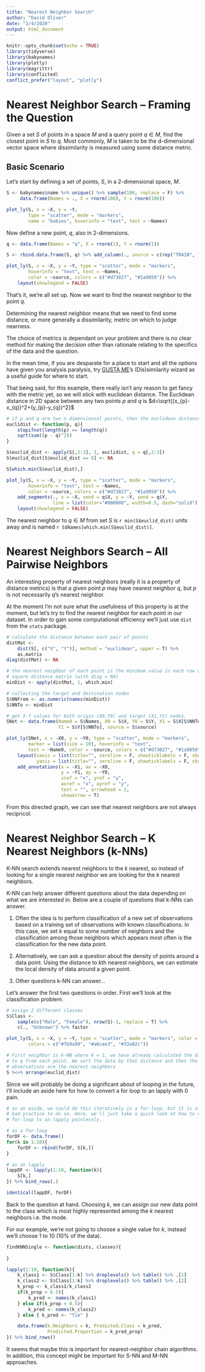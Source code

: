 ```yaml
---
title: "Nearest Neighbor Search"
author: "David Oliver"
date: "2/4/2020"
output: html_document
---
```


```r

knitr::opts_chunk$set(echo = TRUE)
library(tidyverse)
library(babynames)
library(plotly)
library(magrittr)
library(conflicted)
conflict_prefer("layout", "plotly")

```

# Nearest Neighbor Search -- Framing the Question

Given a set $S$ of points in a space $M$ and a query point $q \in M$, find the closest
point in $S$ to $q$. Most commonly, $M$ is taken to be the d-dimensional vector space
where dissimilarity is measured using some distance metric.

## Basic Scenario

Let's start by defining a set of points, $S$, in a 2-dimensional space, $M$. 

```r

S <- babynames$name %>% unique() %>% sample(100, replace = F) %>% 
     data.frame(Names = ., X = rnorm(100), Y = rnorm(100))

plot_ly(S, x = ~X, y = ~Y, 
        type = "scatter", mode = "markers", 
        name = "babies", hoverinfo = "text", text = ~Names)

```

Now define a new point, $q$, also in 2-dimensions.  

```r

q <- data.frame(Names = "q", X = rnorm(1), Y = rnorm(1)) 

S <- rbind.data.frame(S, q) %>% add_column(., source = c(rep("TRAIN", 100), "NEW"))

plot_ly(S, x = ~X, y = ~Y, type = "scatter", mode = "markers",
        hoverinfo = "text", text = ~Names, 
        color = ~source, colors = c("#d73027", "#1a9850")) %>% 
    layout(showlegend = FALSE)

```

That's it, we're all set up. Now we want to find the nearest neighbor to the point $q$. 

Determining the nearest neighbor means that we need to find some distance, or more
generally a dissimilarity, metric on which to judge nearness.

The choice of metrics is dependant on your problem and there is no clear method for making
the decision other than rationale relating to the specifics of the data and the question.

In the mean time, if you are desparate for a place to start and all the options have given
you analysis paralysis, try 
[GUSTA ME](https://sites.google.com/site/mb3gustame/wizards/-dis-similarity-wizard)'s 
(Dis)similarity wizard as a useful guide for where to start.

That being said, for this example, there really isn't any reason to get fancy with the 
metric yet, so we will stick with euclidean distance. The Euclidean distance in 2D space 
between any two points $p$ and $q$ is $d=\sqrt{(x_{p}-x_{q})^2+(y_{p}-y_{q})^2}$

```r

# if p and q are two n dimensionsal points, then the euclidean distance is
euclidist <- function(p, q){
    stopifnot(length(p) == length(q))
    sqrt(sum((p - q)^2))
}

S$euclid_dist <- apply(S[,2:3], 1, euclidist, q = q[,2:3])
S$euclid_dist[S$euclid_dist == 0] <- NA

S[which.min(S$euclid_dist),]

plot_ly(S, x = ~X, y = ~Y, type = "scatter", mode = "markers",
        hoverinfo = "text", text = ~Names,
        color = ~source, colors = c("#d73027", "#1a9850")) %>% 
    add_segments(., x = ~X, xend = q$X, y = ~Y, yend = q$Y,
                 line = list(color="#000000", width=0.5, dash="solid")) %>% 
    layout(showlegend = FALSE)

```

The nearest neighbor to $q \in M$ from set $S$ is `r min(S$euclid_dist)` units away and
is named `r S$Names[which.min(S$euclid_dist)]`.

# Nearest Neighbors Search -- All Pairwise Neighbors

An interesting property of nearest neighbors (really it is a property of distance 
metrics) is that a given point $p$ may have nearest neighbor $q$, but $p$ is not 
necessarily $q$'s nearest neighbor. 

At the moment I'm not sure what the usefulness of this property is at the moment, but
let's try to find the nearest neighbor for each point in our dataset. In order to gain
some computational efficiency we'll just use `dist` from the `stats` package.

```r

# calculate the distance between each pair of points
distMat <- 
    dist(S[, c("X", "Y")], method = "euclidean", upper = T) %>% 
    as.matrix
diag(distMat) <- NA

# the nearest neighbor of each point is the minimum value in each row or column of the 
# square distance matrix (with diag = NA)
minDist <- apply(distMat, 1, which.min)

# collecting the target and destination nodes
S$NNFrom <- as.numeric(names(minDist))
S$NNTo <- minDist

# get X-Y values for both origin (X0,Y0) and target (X1,Y1) nodes.
SNet <- data.frame(Name0 = S$Names, X0 = S$X, Y0 = S$Y, X1 = S$X[S$NNTo], 
                   Y1 = S$Y[S$NNTo], source = S$source)

plot_ly(SNet, x = ~X0, y = ~Y0, type = "scatter", mode = "markers",
        marker = list(size = 10), hoverinfo = "text",
        text = ~Name0, color = ~source, colors = c("#d73027", "#1a9850")) %>% 
    layout(xaxis = list(title="", zeroline = F, showticklabels = F, showgrid = F), 
           yaxis = list(title="", zeroline = F, showticklabels = F, showgrid = F)) %>% 
    add_annotations(x = ~X1, ax = ~X0,
                    y = ~Y1, ay = ~Y0, 
                    xref = "x", yref = "y",
                    axref = "x", ayref = "y",
                    text = "", arrowhead = 2,
                    showarrow = T)

```

From this directed graph, we can see that nearest neighbors are not always recipricol.

# Nearest Neighbor Search -- K Nearest Neighbors (k-NNs)

K-NN search extends nearest neighbors to the $k$ nearest, so instead of looking
for a single nearest neighbor we are looking for the $k$ nearest neighbors.

K-NN can help answer different questions about the data depending on what we are 
interested in. Below are a couple of questions that k-NNs can answer.

1. Often the idea is to perform classification of a new set of observations based on
a training set of observations with known classifications. In this case, we set
$k$ equal to some number of neighbors and the classification among those neighbors
which appears most often is the classification for the new data point. 

2. Alternatively, we can ask a question about the density of points around a data point.
Using the distance to $k$th nearest neighbors, we can estimate the local density
of data around a given point.

3. Other questions k-NN can answer...


Let's answer the first two questions in order. First we'll look at the classification
problem.

```r

# assign 2 different classes
S$Class <- 
    sample(c("Male", "Female"), nrow(S)-1, replace = T) %>% 
    c(., "Unknown") %>% factor

plot_ly(S, x = ~X, y = ~Y, type = "scatter", mode = "markers", color = ~Class,
        colors = c("#fb9a99", "#a6cee3", "#33a02c"))

# First neighbor is k-NN where k = 1, we have already calculated the distances
# to q from each point. We sort the data by that distance and then the top k
# observations are the nearest neighbors
S %<>% arrange(euclid_dist)

```


Since we will probably be doing a significant about of looping in the future,
I'll include an aside here for how to convert a for loop to an lapply with 0 pain.


```r

# as an aside, we could do this iteratively in a for-loop, but it is almost always
# bad practice to do so. Here, we'll just take a quick look at how to convert a 
# for-loop to an lapply painlessly.

# as a for-loop
forDF <- data.frame()
for(k in 1:10){
    forDF <- rbind(forDF, S[k,])
}

# as an lapply
lappDF <- lapply(1:10, function(k){
    S[k,]
}) %>% bind_rows(.)

identical(lappDF, forDF)

```


Back to the question at hand. Choosing $k$, we can assign our new data point to 
the class which is most highly represented among the $k$ nearest neighbors 
i.e. the mode. 

For our example, we're not going to choose a single value for $k$, instead we'll 
choose 1 to 10 (10% of the data). 


```r

findKNNSingle <- function(dists, classes){
    
}

lapply(1:10, function(k){
    k_class1 <- S$Class[1:k] %>% droplevels() %>% table() %>% .[1]
    k_class2 <- S$Class[1:k] %>% droplevels() %>% table() %>% .[2]
    k_prop <- k_class1/k_class2
    if(k_prop > 0.5){
        k_pred <- names(k_class1)
    } else if(k_prop < 0.5){
        k_pred <- names(k_class2)
    } else { k_pred <- "Tie" }

    data.frame(k.Neighbors = k, Predicted.Class = k_pred, 
               Predicted.Proportion = k_pred_prop)
}) %>% bind_rows()

```






It seems that maybe this is important for nearest-neighbor chain algorithms. In addition,
this concept might be important for S-NN and M-NN approaches. 







